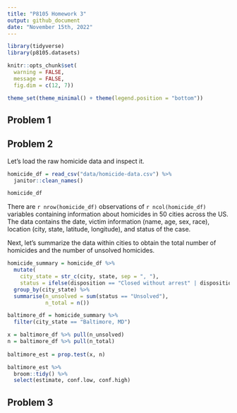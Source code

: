 ```yaml
---
title: "P8105 Homework 3"
output: github_document
date: "November 15th, 2022"
---
```


```r
library(tidyverse)
library(p8105.datasets)

knitr::opts_chunk$set(
  warning = FALSE, 
  message = FALSE,
  fig.dim = c(12, 7))

theme_set(theme_minimal() + theme(legend.position = "bottom"))
```

## Problem 1

## Problem 2

Let's load the raw homicide data and inspect it.

```r
homicide_df = read_csv("data/homicide-data.csv") %>% 
  janitor::clean_names()

homicide_df
```

There are `r nrow(homicide_df)` observations of `r ncol(homicide_df)` variables containing information about homicides in 50 cities across the US. The data contains the date, victim information (name, age, sex, race), location (city, state, latitude, longitude), and status of the case.

Next, let's summarize the data within cities to obtain the total number of homicides and the number of unsolved homicides.

```r
homicide_summary = homicide_df %>% 
  mutate(
    city_state = str_c(city, state, sep = ", "), 
    status = ifelse(disposition == "Closed without arrest" | disposition == "Open/No arrest", "Solved", "Unsolved")) %>% 
  group_by(city_state) %>% 
  summarise(n_unsolved = sum(status == "Unsolved"), 
            n_total = n()) 
```

```r
baltimore_df = homicide_summary %>% 
  filter(city_state == "Baltimore, MD") 

x = baltimore_df %>% pull(n_unsolved)
n = baltimore_df %>% pull(n_total)
  
baltimore_est = prop.test(x, n) 

baltimore_est %>% 
  broom::tidy() %>% 
  select(estimate, conf.low, conf.high)
```



## Problem 3

